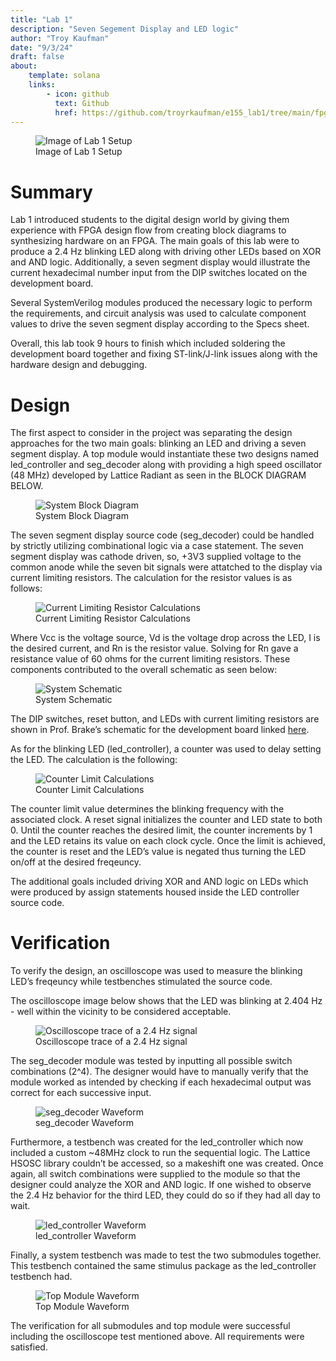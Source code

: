 ```yaml
---
title: "Lab 1"
description: "Seven Segement Display and LED logic"
author: "Troy Kaufman"
date: "9/3/24"
draft: false
about:
    template: solana
    links: 
        - icon: github
          text: Github
          href: https://github.com/troyrkaufman/e155_lab1/tree/main/fpga/src
---
```


![Image of Lab 1 Setup](images/lab1_image_full.jpg)

# Summary
Lab 1 introduced students to the digital design world by giving them experience with FPGA design flow from creating block diagrams to synthesizing hardware on an FPGA. The main goals of this lab were to produce a 2.4 Hz blinking LED along with driving other LEDs based on XOR and AND logic. Additionally, a seven segment display would illustrate the current hexadecimal number input from the DIP switches located on the development board. 

Several SystemVerilog modules produced the necessary logic to perform the requirements, and circuit analysis was used to calculate component values to drive the seven segment display according to the Specs sheet. 

Overall, this lab took 9 hours to finish which included soldering the development board together and fixing ST-link/J-link issues along with the hardware design and debugging.

# Design
The first aspect to consider in the project was separating the design approaches for the two main goals: blinking an LED and driving a seven segment display. A top module would instantiate these two designs named led_controller and seg_decoder along with providing a high speed oscillator (48 MHz) developed by Lattice Radiant as seen in the BLOCK DIAGRAM BELOW. 

![System Block Diagram](images/lab1_block_diagram.png) 

The seven segment display source code (seg_decoder) could be handled by strictly utilizing combinational logic via a case statement. The seven segment display was cathode driven, so, +3V3 supplied voltage to the common anode while the seven bit signals were attatched to the display via current limiting resistors. The calculation for the resistor values is as follows:

![Current Limiting Resistor Calculations](images/resistor_calculations.jpg)

Where Vcc is the voltage source, Vd is the voltage drop across the LED, I is the desired current, and Rn is the resistor value. Solving for Rn gave a resistance value of 60 ohms for the current limiting resistors. These components contributed to the overall schematic as seen below: 

![System Schematic](images/lab1_schematic.jpg)

The DIP switches, reset button, and LEDs with current limiting resistors are shown in Prof. Brake's schematic for the development board linked [here](https://hmc-e155.github.io/assets/doc/E155%20Development%20Board%20Schematic.pdf). 

As for the blinking LED (led_controller), a counter was used to delay setting the LED. The calculation is the following:

![Counter Limit Calculations](images/counter_limit.jpg)

The counter limit value determines the blinking frequency with the associated clock. A reset signal initializes the counter and LED state to both 0. Until the counter reaches the desired limit, the counter increments by 1 and the LED retains its value on each clock cycle. Once the limit is achieved, the counter is reset and the LED's value is negated thus turning the LED on/off at the desired freqeuncy. 

The additional goals included driving XOR and AND logic on LEDs which were produced by assign statements housed inside the LED controller source code. 

# Verification
To verify the design, an oscilloscope was used to measure the blinking LED's freqeuncy while testbenches stimulated the source code. 

The oscilloscope image below shows that the LED was blinking at 2.404 Hz - well within the vicinity to be considered acceptable.

![Oscilloscope trace of a 2.4 Hz signal](images/blinking_led_freq.jpg)

The seg_decoder module was tested by inputting all possible switch combinations (2^4). The designer would have to manually verify that the module worked as intended by checking if each hexadecimal output was correct for each successive input.

![seg_decoder Waveform](images/seg_decoder_tb_image.jpg)

Furthermore, a testbench was created for the led_controller which now included a custom ~48MHz clock to run the sequential logic. The Lattice HSOSC library couldn't be accessed, so a makeshift one was created. Once again, all switch combinations were supplied to the module so that the designer could analyze the XOR and AND logic. If one wished to observe the 2.4 Hz behavior for the third LED, they could do so if they had all day to wait.

![led_controller Waveform](images/led_controller_tb_image.jpg)

Finally, a system testbench was made to test the two submodules together. This testbench contained the same stimulus package as the led_controller testbench had. 

![Top Module Waveform](images/lab1_tk_tb_image.jpg)

The verification for all submodules and top module were successful including the oscilloscope test mentioned above. All requirements were satisfied. 
